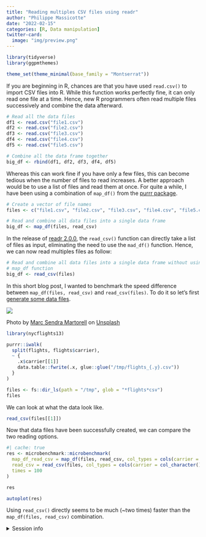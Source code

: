 ```yaml
---
title: "Reading multiples CSV files using readr"
author: "Philippe Massicotte"
date: "2022-02-15"
categories: [R, Data manipulation]
twitter-card:
  image: "img/preview.png"
---
```


```r
library(tidyverse)
library(ggpmthemes)

theme_set(theme_minimal(base_family = "Montserrat"))
```

If you are beginning in R, chances are that you have used `read.csv()` to import CSV files into R. While this function works perfectly fine, it can only read one file at a time. Hence, new R programmers often read multiple files successively and combine the data afterward.

```r

# Read all the data files
df1 <- read.csv("file1.csv")
df2 <- read.csv("file2.csv")
df3 <- read.csv("file3.csv")
df4 <- read.csv("file4.csv")
df5 <- read.csv("file5.csv")

# Combine all the data frame together
big_df <- rbind(df1, df2, df3, df4, df5)
```

Whereas this can work fine if you have only a few files, this can become tedious when the number of files to read increases. A better approach would be to use a list of files and read them at once. For quite a while, I have been using a combination of `map_df()` from the [purrr package](https://purrr.tidyverse.org/reference/map.html).

```r
# Create a vector of file names
files <- c("file1.csv", "file2.csv", "file3.csv", "file4.csv", "file5.csv")

# Read and combine all data files into a single data frame
big_df <- map_df(files, read_csv)
```

In the release of [readr 2.0.0](https://www.tidyverse.org/blog/2021/07/readr-2-0-0/), the `read_csv()` function can directly take a list of files as input, eliminating the need to use the `mad_df()` function. Hence, we can now read multiples files as follow:

```r
# Read and combine all data files into a single data frame without using the
# map_df function
big_df <- read_csv(files)
```

In this short blog post, I wanted to benchmark the speed difference between `map_df(files, read_csv)` and `read_csv(files)`. To do it so let's first [generate some data files](https://www.tidyverse.org/blog/2021/07/readr-2-0-0/).

![](img/preview.png)

Photo by <a href="https://unsplash.com/@marcsm?utm_source=unsplash&utm_medium=referral&utm_content=creditCopyText">Marc Sendra Martorell</a> on <a href="https://unsplash.com/?utm_source=unsplash&utm_medium=referral&utm_content=creditCopyText">Unsplash</a>

```r
library(nycflights13)

purrr::iwalk(
  split(flights, flights$carrier),
  ~ {
    .x$carrier[[1]]
    data.table::fwrite(.x, glue::glue("/tmp/flights_{.y}.csv"))
  }
)

files <- fs::dir_ls(path = "/tmp", glob = "*flights*csv")
files
```

We can look at what the data look like.

```r
read_csv(files[[1]])
```

Now that data files have been successfully created, we can compare the two reading options.

```r
#| cache: true
res <- microbenchmark::microbenchmark(
  map_df_read_csv = map_df(files, read_csv, col_types = cols(carrier = col_character())),
  read_csv = read_csv(files, col_types = cols(carrier = col_character())),
  times = 100
)

res

autoplot(res)
```

Using `read_csv()` directly seems to be much (\~two times) faster than the `map_df(files, read_csv)` combination.

<details>

<summary>Session info</summary>

```r
## Reproducibility info
options(width = 120)
devtools::session_info()
```

</details>
